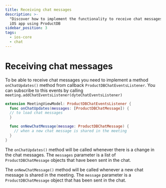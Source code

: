 ```yaml
---
title: Receiving chat messages
description: >-
  "Discover how to implement the functionality to receive chat messages in your
  iOS app using ProductDB
sidebar_position: 3
tags:
  - ios-core
  - chat
---
```


# Receiving chat messages

To be able to receive chat messages you need to implement a method
`onChatUpdates()` method from callback `ProductDBChatEventsListener`. You can
subscribe to this events by calling
`meeting.addChatEventsListener(dyteChatEventsListener)`

```swift
extension MeetingViewModel: ProductDBChatEventsListener {
  func onChatUpdates(messages: [ProductDBChatMessage]) {
  // to load chat messages
  }

  func onNewChatMessage(message: ProductDBChatMessage) {
    // when a new chat message is shared in the meeting
  }
}
```

The `onChatUpdates()` method will be called whenever there is a change in the chat messages. The `messages` parameter is a list of `ProductDBChatMessage` objects that have been sent in the chat.

The `onNewChatMessage()` method will be called whenever a new chat message is shared in the meeting. The `message` parameter is a `ProductDBChatMessage` object that has been sent in the chat.
